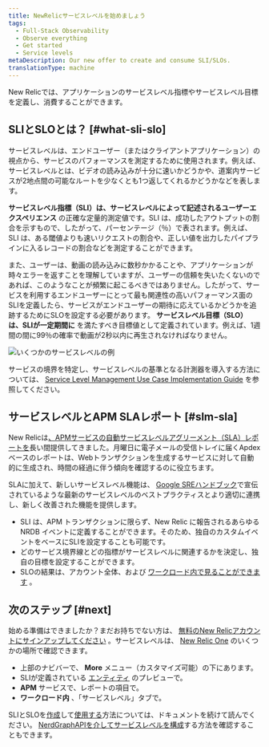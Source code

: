 ```yaml
---
title: NewRelicサービスレベルを始めましょう
tags:
  - Full-Stack Observability
  - Observe everything
  - Get started
  - Service levels
metaDescription: Our new offer to create and consume SLI/SLOs.
translationType: machine
---
```


New Relicでは、アプリケーションのサービスレベル指標やサービスレベル目標を定義し、消費することができます。

## SLIとSLOとは？ [#what-sli-slo]

サービスレベルは、エンドユーザー（またはクライアントアプリケーション）の視点から、サービスのパフォーマンスを測定するために使用されます。例えば、サービスレベルとは、ビデオの読み込みが十分に速いかどうかや、道案内サービスが2地点間の可能なルートを少なくとも1つ返してくれるかどうかなどを表します。

**サービスレベル指標（SLI）は、サービスレベルによって記述されるユーザーエクスペリエンス** の正確な定量的測定値です。SLI は、成功したアウトプットの割合を示すもので、したがって、パーセンテージ（％）で表されます。例えば、SLI は、ある閾値よりも速いリクエストの割合や、正しい値を出力したパイプラインに入るレコードの割合などを測定することができます。

また、ユーザーは、動画の読み込みに数秒かかることや、アプリケーションが時々エラーを返すことを理解していますが、ユーザーの信頼を失いたくないのであれば、このようなことが頻繁に起こるべきではありません。したがって、サービスを利用するエンドユーザーにとって最も関連性の高いパフォーマンス面のSLIを定義したら、サービスがエンドユーザーの期待に応えているかどうかを追跡するためにSLOを設定する必要があります。 **サービスレベル目標（SLO）は、SLIが一定期間に** を満たすべき目標値として定義されています。例えば、1週間の間に99％の確率で動画が2秒以内に再生されなければなりません。

![いくつかのサービスレベルの例](./images/service-levels-intro.png "いくつかのサービスレベルの例.png")

サービスの境界を特定し、サービスレベルの基準となる計測器を導入する方法については、 [Service Level Management Use Case Implementation Guide](/docs/new-relic-solutions/observability-maturity/uptime-performance-reliability/slm-implementation-guide/) を参照してください。

## サービスレベルとAPM SLAレポート [#slm-sla]

New Relicは[、APMサービスの自動サービスレベルアグリーメント（SLA）レポートを](/docs/apm/reports/service-level-agreements/apm-sla-reports/)長い間提供してきました。月曜日に電子メールの受信トレイに届くApdexベースのレポートは、Webトランザクションを生成するサービスに対して自動的に生成され、時間の経過に伴う傾向を確認するのに役立ちます。

SLAに加えて、新しいサービスレベル機能は、 [Google SREハンドブック](https://sre.google/books/)で宣伝されているような最新のサービスレベルのベストプラクティスとより適切に連携し、新しく改善された機能を提供します。

* SLI は、APM トランザクションに限らず、New Relic に報告されるあらゆる NRDB イベントに定義することができます。そのため、独自のカスタムイベントをベースにSLIを設定することも可能です。
* どのサービス境界線とどの指標がサービスレベルに関連するかを決定し、独自の目標を設定することができます。
* SLOの結果は、アカウント全体、および [ワークロード内で見ることができます](/docs/new-relic-one/use-new-relic-one/workloads/workloads-isolate-resolve-incidents-faster/) 。

## 次のステップ [#next]

始める準備はできましたか？まだお持ちでない方は、 [無料のNew Relicアカウントにサインアップしてください](https://newrelic.com/signup) 。サービスレベルは、 [New Relic One](https://one.newrelic.com/) のいくつかの場所で確認できます。

* 上部のナビバーで、 **More** メニュー（カスタマイズ可能）の下にあります。
* SLIが定義されている [エンティティ](/docs/new-relic-one/use-new-relic-one/core-concepts/what-entity-new-relic/) のプレビューで。
* **APM** サービスで、レポートの項目で。
* **ワークロード内** 、「サービスレベル」タブで。

SLIとSLOを[作成](/docs/service-level-management/create-slm)して[使用する](/docs/service-level-management/consume-slm)方法については、ドキュメントを続けて読んでください。 [NerdGraphAPIを介してサービスレベルを構成](/docs/apis/nerdgraph/examples/nerdgraph-slm/)する方法を確認することもできます。